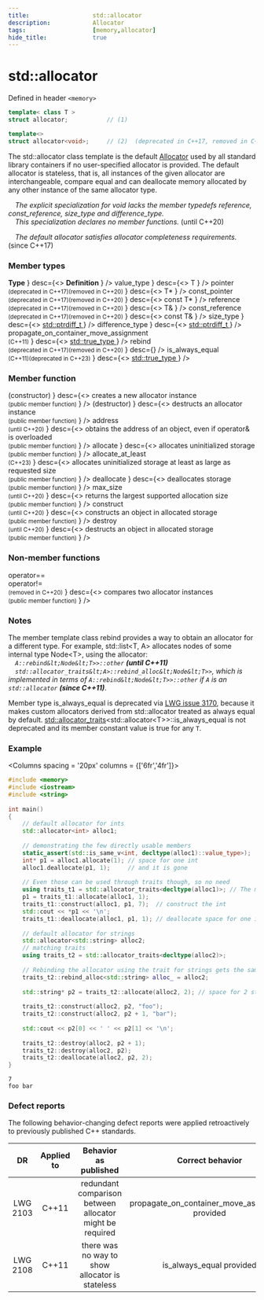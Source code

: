 ```yaml
---
title:                  std::allocator
description:            Allocator
tags:                   [memory,allocator]
hide_title:             true
---
```





# std::allocator

Defined in header `<memory>`

```cpp
template< class T >
struct allocator;           // (1)	

template<>
struct allocator<void>;     // (2)	(deprecated in C++17, removed in C++20)
```

The std::allocator class template is the default [Allocator](/docs/std/named_req/Allocator) used by all standard library containers 
if no user-specified allocator is provided. The default allocator is stateless, that is, all instances of the given allocator are interchangeable, 
compare equal and can deallocate memory allocated by any other instance of the same allocator type.


&emsp;*The explicit specialization for void lacks the member typedefs reference, const_reference, size_type and difference_type. <br/>
&emsp;This specialization declares no member functions.* (until C++20)


&emsp;*The default allocator satisfies allocator completeness requirements.*(since C++17)

### Member types

<SymbolTable noTraits>
	<Symbol name={<>
                <b>Type</b>
                </>}
    		desc={<>
                <b>Definition</b>
                </>} 
/>
    <Symbol name={<>
                value_type
                </>}
    		desc={<>
                T
                </>} 
/>
    <Symbol name={<>
                pointer <br/>
                <small>(deprecated in C++17)(removed in C++20)</small>
                </>}
    		desc={<>
                T*
                </>} 
/>
    <Symbol name={<>
                const_pointer <br/>
                <small>(deprecated in C++17)(removed in C++20)</small>
                </>}
    		desc={<>
                const T*
                </>} 
/>
    <Symbol name={<>
                reference <br/>
                <small>(deprecated in C++17)(removed in C++20)</small>
                </>}
    		desc={<>
                T&
                </>} 
/>
    <Symbol name={<>
                const_reference<br/>
                <small>(deprecated in C++17)(removed in C++20)</small>
                </>}
    		desc={<>
                const T&
                </>} 
/>
    <Symbol name={<>
                size_type
                </>}
    		desc={<>
                <a href="/docs/std/types/size_t">std::ptrdiff_t </a>
                </>} 
/>
    <Symbol name={<>
                difference_type
                </>}
    		desc={<>
                <a href="/docs/std/types/ptrdiff_t">std::ptrdiff_t </a>
                </>} 
/>
    <Symbol name={<>
                propagate_on_container_move_assignment<br/>
                <small>(C++11)</small>
                </>}
            desc={<>
                <a href="/docs/std/types/true_type">std::true_type </a>
                </>} 
/>
    <Symbol name={<>
                rebind <br/>
                <small>(deprecated in C++17)(removed in C++20)</small>
                </>}
            desc={<RebindCode/>} 
/>
    <Symbol name={<>
                is_always_equal<br/>
                <small>(C++11)(deprecated in C++23)</small>
                </>}
            desc={<>
                <a href="/docs/std/types/true_type">std::true_type </a>
                </>} 
/>
</SymbolTable>  

### Member function

<SymbolTable noTraits>
	<Symbol autoLink linkName = "/docs/std/memory/_allocator/allocator"
            name={<>
                (constructor)
                </>}
    		desc={<>
                creates a new allocator instance  <br/>
                <small>(public member function)</small>                
                </>} 
/>
<Symbol autoLink linkName = "/docs/std/memory/_allocator/~allocator"
            name={<>
                (destructor)
                </>}
    		desc={<>
                destructs an allocator instance  <br/>
                <small>(public member function)</small>                
                </>} 
/>
<Symbol autoLink linkName = "/docs/std/memory/_allocator/address"
            name={<>
                address <br/>
                <small>(until C++20)</small> 
                </>}
    		desc={<>
                obtains the address of an object, even if operator& is overloaded <br/>
                <small>(public member function)</small>                
                </>} 
/>
<Symbol autoLink linkName = "/docs/std/memory/_allocator/allocate"
            name={<>
                allocate
                </>}
    		desc={<>
                allocates uninitialized storage <br/>
                <small>(public member function)</small>                
                </>} 
/>
<Symbol autoLink linkName = "/docs/std/memory/_allocator/allocate_at_least"
            name={<>
                allocate_at_least <br/>
                <small>(C++23)</small> 
                </>}
    		desc={<>
                allocates uninitialized storage at least as large as requested size<br/>
                <small>(public member function)</small>                
                </>} 
/>
<Symbol autoLink linkName = "/docs/std/memory/_allocator/deallocate"
            name={<>
                deallocate
                </>}
    		desc={<>
                deallocates storage <br/>
                <small>(public member function)</small>                
                </>} 
/>
<Symbol autoLink linkName = "/docs/std/memory/_allocator/max_size"
            name={<>
                max_size <br/>
                <small>(until C++20)</small> 
                </>}
    		desc={<>
                returns the largest supported allocation size <br/>
                <small>(public member function)</small>                
                </>} 
/>
<Symbol autoLink linkName = "/docs/std/memory/_allocator/construct"
            name={<>
                construct <br/>
                <small>(until C++20)</small> 
                </>}
    		desc={<>
                constructs an object in allocated storage <br/>
                <small>(public member function)</small>                
                </>} 
/>
<Symbol autoLink linkName = "/docs/std/memory/_allocator/destroy"
            name={<>
                destroy <br/>
                <small>(until C++20)</small> 
                </>}
    		desc={<>
                destructs an object in allocated storage <br/>
                <small>(public member function)</small>                
                </>} 
/>
</SymbolTable> 

### Non-member functions

<SymbolTable noTraits>
	<Symbol autoLink linkName = "/docs/std/memory/_allocator/operator_cmp"
            name={<>
                operator== <br/>
                operator!= <br/>
                <small>(removed in C++20)</small>
                </>}
    		desc={<>
                compares two allocator instances  <br/>
                <small>(public member function)</small>                
                </>} 
/>
</SymbolTable>

### Notes

The member template class rebind provides a way to obtain an allocator for a different type. For example, std::list&lt;T, A> allocates nodes 
of some internal type Node&lt;T>, using the allocator: <br/>
&emsp;*`A::rebind&lt;Node&lt;T>>::other`*    ***(until C++11)*** <br/>
&emsp;*`std::allocator_traits&lt;A>::rebind_alloc&lt;Node&lt;T>>`, which is implemented in terms of `A::rebind&lt;Node&lt;T>>::other` 
if `A` is an `std::allocator`* ***(since C++11)***.

Member type is_always_equal is deprecated via [LWG issue 3170](https://cplusplus.github.io/LWG/issue3170), because it makes custom allocators derived from std::allocator treated as always equal 
by default. [std::allocator_traits](/docs/std/memory/allocator_traits)&lt;std::allocator&lt;T>>::is_always_equal is not deprecated and its 
member constant value is true for any `T`.

### Example

<Columns spacing = '20px' columns = {['6fr','4fr']}>
<div>

```cpp
#include <memory>
#include <iostream>
#include <string>
 
int main()
{
    // default allocator for ints
    std::allocator<int> alloc1;
 
    // demonstrating the few directly usable members
    static_assert(std::is_same_v<int, decltype(alloc1)::value_type>);
    int* p1 = alloc1.allocate(1); // space for one int
    alloc1.deallocate(p1, 1);     // and it is gone
 
    // Even those can be used through traits though, so no need
    using traits_t1 = std::allocator_traits<decltype(alloc1)>; // The matching trait
    p1 = traits_t1::allocate(alloc1, 1);
    traits_t1::construct(alloc1, p1, 7);  // construct the int
    std::cout << *p1 << '\n';
    traits_t1::deallocate(alloc1, p1, 1); // deallocate space for one int
 
    // default allocator for strings
    std::allocator<std::string> alloc2;
    // matching traits
    using traits_t2 = std::allocator_traits<decltype(alloc2)>;
 
    // Rebinding the allocator using the trait for strings gets the same type
    traits_t2::rebind_alloc<std::string> alloc_ = alloc2;
 
    std::string* p2 = traits_t2::allocate(alloc2, 2); // space for 2 strings
 
    traits_t2::construct(alloc2, p2, "foo");
    traits_t2::construct(alloc2, p2 + 1, "bar");
 
    std::cout << p2[0] << ' ' << p2[1] << '\n';
 
    traits_t2::destroy(alloc2, p2 + 1);
    traits_t2::destroy(alloc2, p2);
    traits_t2::deallocate(alloc2, p2, 2);
}
```

</div>
<div>

```plaintext title="Result"
7
foo bar
```

</div>
</Columns>

### Defect reports
The following behavior-changing defect reports were applied retroactively to previously published C++ standards.

|    DR    | Applied to |                   Behavior as published                  |                 Correct behavior                |
|:--------:|:----------:|:--------------------------------------------------------:|:-----------------------------------------------:|
| LWG 2103 | C++11      | redundant comparison between allocator might be required | propagate_on_container_move_assignment provided |
| LWG 2108 | C++11      | there was no way to show allocator is stateless          | is_always_equal provided                        |